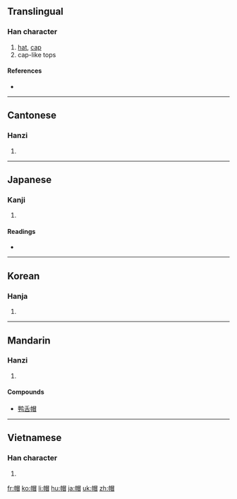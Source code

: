 ==Translingual==

===Han character===
{{Han char|rn=50|rad=巾|as=09|sn=12|four=4626<sub>0</sub>|canj=中月日月山 (LBABU)|ids=⿰[[巾]][[冒]]}}

# [[hat]], [[cap]]
# cap-like tops

====References====
* {{Han ref|kx=0333.190|dkj=08971|dj=0640.070|hdz=10747.080|uh=5E3D|ud=24125|bh=B455|bd=46165}}

----

==Cantonese==

===Hanzi===
{{yue-hanzi|jyut=|y=mou6}}

# {{defn|Cantonese|sort=巾09}}

----

==Japanese==

===Kanji===
{{ja-kanji|grade=c|rs=巾09}}

# {{defn|Japanese}}

====Readings====
* {{ja-readings|on=[[ぼう]] (bō), [[もう]] (mō)|kun=[[ぼうし]] (bōshi)}}

----

==Korean==

===Hanja===
{{ko-hanja|hangeul=모|rv=mo|mr=mo}}

# {{defn|Korean|sort=巾09}}

----

==Mandarin==

===Hanzi===
{{cmn-hanzi|pin=[[mào]] ([[mao4]])|wg=mao<sup>4</sup>}}

# {{defn|Mandarin|sort=巾09}}

====Compounds====
* [[鸭舌帽]]

----

==Vietnamese==

===Han character===
{{vi-hantu|[[mạo]], [[mão]], [[mũ]]|rs=巾09}}

# {{defn|Vietnamese|sort=巾09}}

[[fr:帽]]
[[ko:帽]]
[[li:帽]]
[[hu:帽]]
[[ja:帽]]
[[uk:帽]]
[[zh:帽]]